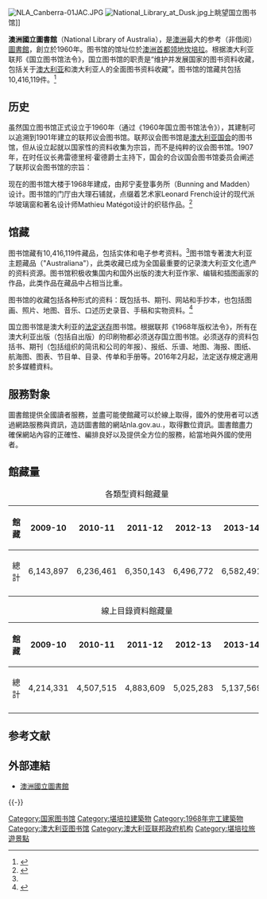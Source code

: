 {{noteTA
|G1=地名
}}
{{Infobox Government agency
|agency_name     = 澳洲國立圖書館
|logo            = 澳洲國家圖書館logo.png
|logo_width      = 243px
|logo_caption    =
|seal            =
|seal_width      =
|seal_caption    =
|formed          = 1960
|preceding1      = 联邦议会圖書館
|dissolved       =
|superseding     =
|jurisdiction    = [[澳洲政府|澳洲政府]]
|headquarters    = [[澳大利亚首都领地|澳大利亚首都领地]][[坎培拉|坎培拉]]
|collection      = 6,143,897<ref name="autogenerated1"/>
|employees       = 479 (2010-11)
|budget          = [[澳元|A$]]62.9 million (2011-12)
|chief1_name     = Anne-Marie Schwirtlich
|chief1_position =  总长 （Director-General）
|parent_agency   = 乡村地区、地方政府、艺术及体育部 （Department of Regional Australia, Local Government, Arts and Sport）
|child1_agency   =
|website         = [http://www.nla.gov.au/ www.nla.gov.au]
|footnotes       =
}}
[[File:NLA_Canberra-01JAC.JPG|thumb]]
[[File:National_Library_at_Dusk.jpg|thumb]]上眺望国立图书馆]]

'''澳洲國立圖書館'''（National Library of Australia），是[[澳洲|澳洲]]最大的参考（非借阅）[[圖書館|圖書館]]，創立於1960年。图书馆的馆址位於[[澳洲首都领地|澳洲首都领地]][[坎培拉|坎培拉]]。根据澳大利亚联邦《国立图书馆法令》，国立图书馆的职责是“维护并发展国家的图书资料收藏，包括关于[[澳大利亚|澳大利亚]]和澳大利亚人的全面图书资料收藏”。图书馆的馆藏共包括10,416,119件。<ref name="autogenerated1">{{cite web |url=http://www.nla.gov.au/collections/statistics |title=Collection statistics | National Library of Australia |publisher=Nla.gov.au |date= |accessdate=2012-03-03 |archive-date=2019-03-31 |archive-url=https://web.archive.org/web/20190331122812/https://www.nla.gov.au/collections/statistics |dead-url=no }}</ref>

== 历史 ==
虽然国立图书馆正式设立于1960年（通过《1960年国立图书馆法令》），其建制可以追溯到1901年建立的联邦议会图书馆。联邦议会图书馆是[[澳大利亚国会|澳大利亚国会]]的图书馆，但从设立起就以国家性的资料收集为宗旨，而不是纯粹的议会图书馆。1907年，在时任议长弗雷德里柯·霍德爵士主持下，国会的合议国会图书馆委员会阐述了联邦议会图书馆的宗旨：
{{blockquote|图书馆委员会面向的理想是，在国会迁至联邦首都开会的时候，能够建立起一个伟大的公共图书馆，类似世界闻名的[[华盛顿|华盛顿]][[国会图书馆|国会图书馆]]；能够配得上澳大利亚国家的图书馆；不只是某一国或某一时期的文学的家园，而是全世界和永远的。<ref>{{cite web |url=http://www.nla.gov.au/collect/burmhist.html |title=NLA.gov.au |publisher=NLA.gov.au |date= |accessdate=2012-05-30 |archive-date=2011-06-05 |archive-url=https://web.archive.org/web/20110605232154/http://www.nla.gov.au/collect/burmhist.html |dead-url=no }}</ref>}}

现在的图书馆大楼于1968年建成，由邦宁麦登事务所（Bunning and Madden）设计。图书馆的门厅由大理石铺就，点缀着艺术家Leonard French设计的现代派华玻璃窗和著名设计师Mathieu Matégot设计的织毯作品。<ref>{{cite book
 |url=http://books.google.ca/books?id=dN028gHIng4C&pg=PA319
 |page=319
 |title=The Many Lives of Kenneth Myer
 |author=Sue Ebury
 |publisher=The Miegunyah Press
 |year=2008
 |ISBN=0-522-85546-6
 |access-date=2013-10-25
 |archive-date=2013-10-29
 |archive-url=https://web.archive.org/web/20131029193450/http://books.google.ca/books?id=dN028gHIng4C&pg=PA319
 |dead-url=no
 }}</ref>

== 馆藏 ==
图书馆藏有10,416,119件藏品，包括实体和电子参考资料。<ref name="autogenerated1"/>图书馆专著澳大利亚主题藏品（"Australiana"），此类收藏已成为全国最重要的记录澳大利亚文化遗产的资料资源。图书馆积极收集国内和国外出版的澳大利亚作家、编辑和插图画家的作品，此类作品在藏品中占相当比重。

图书馆的收藏包括各种形式的资料：既包括书、期刊、网站和手抄本，也包括图画、照片、地图、音乐、口述历史录音、手稿和实物资料。<ref>{{cite web |url=http://www.nla.gov.au/our-collections |title=National Library of Australia - Our Collections |publisher=nla.gov.au |date= |accessdate=2012-08-03 |archive-date=2012-12-17 |archive-url=https://web.archive.org/web/20121217015833/http://www.nla.gov.au/our-collections |dead-url=no }}</ref>

国立图书馆是澳大利亚的[[法定送存|法定送存]]图书馆。根据联邦《1968年版权法令》，所有在澳大利亚出版（包括自出版）的印刷物都必须送存国立图书馆。必须送存的资料包括书、期刊（包括组织的简讯和公司的年报）、报纸、乐谱、地图、海报、图纸、航海图、图表、节目单、目录、传单和手册等。2016年2月起，法定送存規定適用於多媒體資料。

{{coord|-35.296379|149.129448|region:AU-ACT_type:landmark|display=title}}

== 服務對象 ==
圖書館提供全國讀者服務，並盡可能使館藏可以於線上取得，國外的使用者可以透過網路服務與資訊，造訪圖書館的網站nla.gov.au.，取得數位資訊。圖書館盡力確保網站內容的正確性、編排良好以及提供全方位的服務，給當地與外國的使用者。

== 館藏量 ==
{| class="wikitable" style="margin:0px auto; text-align:center;"
|+ 各類型資料館藏量
! 館藏 !!2009-10!!2010-11!!2011-12!!2012-13!!2013-14
|-
| 總計 ||6,143,897||6,236,461||6,350,143||6,496,772||6,582,491
|-
|}

{| class="wikitable" style="margin:0px auto; text-align:center;"
|+ 線上目錄資料館藏量
! 館藏 !! 2009-10!!2010-11!!2011-12!!2012-13!!2013-14
|-
| 總計 ||4,214,331||4,507,515||4,883,609||5,025,283||5,137,569
|-
|}

== 参考文献 ==
{{Reflist|30em}}

== 外部連結 ==
* [http://www.nla.gov.au/ 澳洲國立圖書館] {{Wayback|url=http://www.nla.gov.au/ |date=20110605123838 }}

{{-}}
{{Authority control}}

[[Category:国家图书馆|Category:国家图书馆]]
[[Category:堪培拉建築物|Category:堪培拉建築物]]
[[Category:1968年完工建築物|Category:1968年完工建築物]]
[[Category:澳大利亚图书馆|Category:澳大利亚图书馆]]
[[Category:澳大利亚联邦政府机构|Category:澳大利亚联邦政府机构]]
[[Category:堪培拉旅遊景點|Category:堪培拉旅遊景點]]